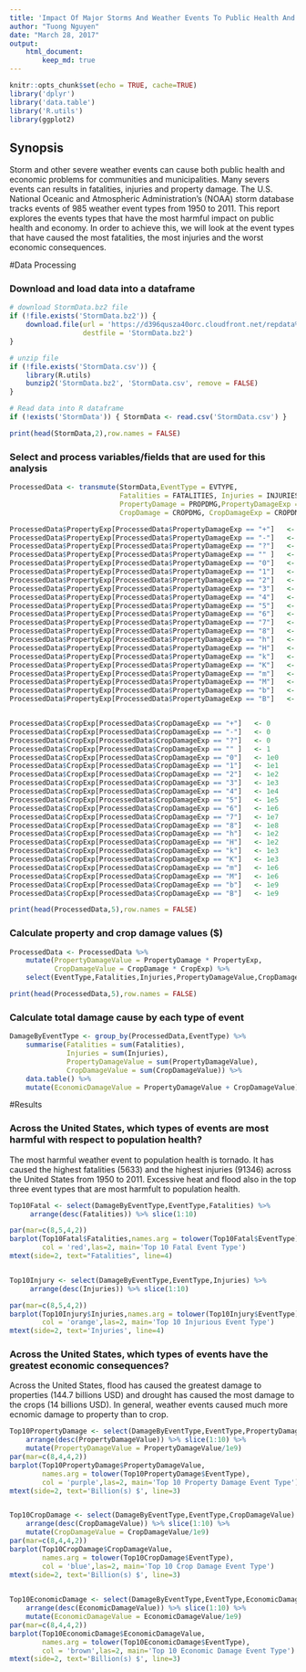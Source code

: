 ---
title: 'Impact Of Major Storms And Weather Events To Public Health And Economy In The United States '
author: "Tuong Nguyen"
date: "March 28, 2017"
output: 
    html_document:
        keep_md: true
---

```{r setup, include=FALSE}
knitr::opts_chunk$set(echo = TRUE, cache=TRUE)
library('dplyr')
library('data.table')
library('R.utils')
library(ggplot2)
```


## Synopsis
Storm and other severe weather events can cause both public health and economic problems for communities and municipalities. Many severs events can results in fatalities, injuries and property damage. The U.S. National Oceanic and Atmospheric Administration's (NOAA) storm database tracks events of 985 weather event types from 1950 to 2011. This report explores the events types that have the most harmful impact on public health and economy. In order to achieve this, we will look at the event types that have caused the most fatalities, the most injuries and the worst economic consequences.


#Data Processing

### Download and load data into a dataframe 
```{r echo=TRUE, results='markup'}
# download StormData.bz2 file
if (!file.exists('StormData.bz2')) {
    download.file(url = 'https://d396qusza40orc.cloudfront.net/repdata%2Fdata%2FStormData.csv.bz2', 
                  destfile = 'StormData.bz2')
}

# unzip file
if (!file.exists('StormData.csv')) {
    library(R.utils)
    bunzip2('StormData.bz2', 'StormData.csv', remove = FALSE)
}

# Read data into R dataframe
if (!exists('StormData')) { StormData <- read.csv('StormData.csv') }

print(head(StormData,2),row.names = FALSE)
```
### Select and process variables/fields that are used for this analysis 
```{r echo=TRUE, results='markup'}
ProcessedData <- transmute(StormData,EventType = EVTYPE, 
                           Fatalities = FATALITIES, Injuries = INJURIES, 
                           PropertyDamage = PROPDMG,PropertyDamageExp = PROPDMGEXP,
                           CropDamage = CROPDMG, CropDamageExp = CROPDMGEXP)

ProcessedData$PropertyExp[ProcessedData$PropertyDamageExp == "+"]   <- 0
ProcessedData$PropertyExp[ProcessedData$PropertyDamageExp == "-"]   <- 0
ProcessedData$PropertyExp[ProcessedData$PropertyDamageExp == "?"]   <- 0
ProcessedData$PropertyExp[ProcessedData$PropertyDamageExp == "" ]   <- 1
ProcessedData$PropertyExp[ProcessedData$PropertyDamageExp == "0"]   <- 1e0
ProcessedData$PropertyExp[ProcessedData$PropertyDamageExp == "1"]   <- 1e1
ProcessedData$PropertyExp[ProcessedData$PropertyDamageExp == "2"]   <- 1e2
ProcessedData$PropertyExp[ProcessedData$PropertyDamageExp == "3"]   <- 1e3
ProcessedData$PropertyExp[ProcessedData$PropertyDamageExp == "4"]   <- 1e4
ProcessedData$PropertyExp[ProcessedData$PropertyDamageExp == "5"]   <- 1e5
ProcessedData$PropertyExp[ProcessedData$PropertyDamageExp == "6"]   <- 1e6
ProcessedData$PropertyExp[ProcessedData$PropertyDamageExp == "7"]   <- 1e7
ProcessedData$PropertyExp[ProcessedData$PropertyDamageExp == "8"]   <- 1e8
ProcessedData$PropertyExp[ProcessedData$PropertyDamageExp == "h"]   <- 1e2
ProcessedData$PropertyExp[ProcessedData$PropertyDamageExp == "H"]   <- 1e2
ProcessedData$PropertyExp[ProcessedData$PropertyDamageExp == "k"]   <- 1e3
ProcessedData$PropertyExp[ProcessedData$PropertyDamageExp == "K"]   <- 1e3
ProcessedData$PropertyExp[ProcessedData$PropertyDamageExp == "m"]   <- 1e6
ProcessedData$PropertyExp[ProcessedData$PropertyDamageExp == "M"]   <- 1e6
ProcessedData$PropertyExp[ProcessedData$PropertyDamageExp == "b"]   <- 1e9
ProcessedData$PropertyExp[ProcessedData$PropertyDamageExp == "B"]   <- 1e9


ProcessedData$CropExp[ProcessedData$CropDamageExp == "+"]   <- 0
ProcessedData$CropExp[ProcessedData$CropDamageExp == "-"]   <- 0
ProcessedData$CropExp[ProcessedData$CropDamageExp == "?"]   <- 0
ProcessedData$CropExp[ProcessedData$CropDamageExp == "" ]   <- 1
ProcessedData$CropExp[ProcessedData$CropDamageExp == "0"]   <- 1e0
ProcessedData$CropExp[ProcessedData$CropDamageExp == "1"]   <- 1e1
ProcessedData$CropExp[ProcessedData$CropDamageExp == "2"]   <- 1e2
ProcessedData$CropExp[ProcessedData$CropDamageExp == "3"]   <- 1e3
ProcessedData$CropExp[ProcessedData$CropDamageExp == "4"]   <- 1e4
ProcessedData$CropExp[ProcessedData$CropDamageExp == "5"]   <- 1e5
ProcessedData$CropExp[ProcessedData$CropDamageExp == "6"]   <- 1e6
ProcessedData$CropExp[ProcessedData$CropDamageExp == "7"]   <- 1e7
ProcessedData$CropExp[ProcessedData$CropDamageExp == "8"]   <- 1e8
ProcessedData$CropExp[ProcessedData$CropDamageExp == "h"]   <- 1e2
ProcessedData$CropExp[ProcessedData$CropDamageExp == "H"]   <- 1e2
ProcessedData$CropExp[ProcessedData$CropDamageExp == "k"]   <- 1e3
ProcessedData$CropExp[ProcessedData$CropDamageExp == "K"]   <- 1e3
ProcessedData$CropExp[ProcessedData$CropDamageExp == "m"]   <- 1e6
ProcessedData$CropExp[ProcessedData$CropDamageExp == "M"]   <- 1e6
ProcessedData$CropExp[ProcessedData$CropDamageExp == "b"]   <- 1e9
ProcessedData$CropExp[ProcessedData$CropDamageExp == "B"]   <- 1e9

print(head(ProcessedData,5),row.names = FALSE)
``` 


### Calculate property and crop damage values ($)
```{r echo=TRUE, results='markup'}
ProcessedData <- ProcessedData %>% 
    mutate(PropertyDamageValue = PropertyDamage * PropertyExp, 
           CropDamageValue = CropDamage * CropExp) %>%
    select(EventType,Fatalities,Injuries,PropertyDamageValue,CropDamageValue)

print(head(ProcessedData,5),row.names = FALSE)

```


### Calculate total damage cause by each type of event
```{r echo=TRUE, results='markup'}

DamageByEventType <- group_by(ProcessedData,EventType) %>%
    summarise(Fatalities = sum(Fatalities),
              Injuries = sum(Injuries),
              PropertyDamageValue = sum(PropertyDamageValue),
              CropDamageValue = sum(CropDamageValue)) %>% 
    data.table() %>% 
    mutate(EconomicDamageValue = PropertyDamageValue + CropDamageValue)

```


#Results

### Across the United States, which types of events are most harmful with respect to population health?

The most harmful weather event to population health is tornado. It has caused the highest fatalities (5633) and the highest injuries (91346) across the United States from 1950 to 2011. Excessive heat and flood also in the top three event types that are most harmfult to population health.

```{r echo=TRUE, results='markup'}

Top10Fatal <- select(DamageByEventType,EventType,Fatalities) %>%
     arrange(desc(Fatalities)) %>% slice(1:10)

par(mar=c(8,5,4,2))
barplot(Top10Fatal$Fatalities,names.arg = tolower(Top10Fatal$EventType),
        col = 'red',las=2, main='Top 10 Fatal Event Type')
mtext(side=2, text="Fatalities", line=4)


Top10Injury <- select(DamageByEventType,EventType,Injuries) %>%
     arrange(desc(Injuries)) %>% slice(1:10)

par(mar=c(8,5,4,2))
barplot(Top10Injury$Injuries,names.arg = tolower(Top10Injury$EventType),
        col = 'orange',las=2, main='Top 10 Injurious Event Type')
mtext(side=2, text='Injuries', line=4)

```


### Across the United States, which types of events have the greatest economic consequences?

Across the United States, flood has caused the greatest damage to properties (144.7 billions USD) and drought has caused the most damage to the crops (14 billions USD). In general, weather events caused much more ecnomic damage to property than to crop. 

```{r echo=TRUE, results='markup'}
Top10PropertyDamage <- select(DamageByEventType,EventType,PropertyDamageValue) %>%
    arrange(desc(PropertyDamageValue)) %>% slice(1:10) %>% 
    mutate(PropertyDamageValue = PropertyDamageValue/1e9)
par(mar=c(8,4,4,2))
barplot(Top10PropertyDamage$PropertyDamageValue,
        names.arg = tolower(Top10PropertyDamage$EventType),
        col = 'purple',las=2, main='Top 10 Property Damage Event Type')
mtext(side=2, text='Billion(s) $', line=3)


Top10CropDamage <- select(DamageByEventType,EventType,CropDamageValue) %>%
    arrange(desc(CropDamageValue)) %>% slice(1:10) %>% 
    mutate(CropDamageValue = CropDamageValue/1e9)
par(mar=c(8,4,4,2))
barplot(Top10CropDamage$CropDamageValue,
        names.arg = tolower(Top10CropDamage$EventType),
        col = 'blue',las=2, main='Top 10 Crop Damage Event Type')
mtext(side=2, text='Billion(s) $', line=3)

     
Top10EconomicDamage <- select(DamageByEventType,EventType,EconomicDamageValue) %>%
    arrange(desc(EconomicDamageValue)) %>% slice(1:10) %>%
    mutate(EconomicDamageValue = EconomicDamageValue/1e9)
par(mar=c(8,4,4,2))
barplot(Top10EconomicDamage$EconomicDamageValue,
        names.arg = tolower(Top10EconomicDamage$EventType),
        col = 'brown',las=2, main='Top 10 Economic Damage Event Type')
mtext(side=2, text='Billion(s) $', line=3)


```

